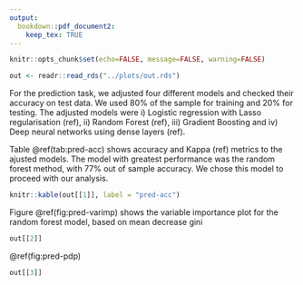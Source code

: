 ```yaml
---
output: 
  bookdown::pdf_document2:
    keep_tex: TRUE
---
```


```r
knitr::opts_chunk$set(echo=FALSE, message=FALSE, warning=FALSE)
```


```r
out <- readr::read_rds("../plots/out.rds")
```

For the prediction task, we adjusted four different models and checked their accuracy on test data. We used 80% of the sample for training and 20% for testing. The adjusted models were i) Logistic regression with Lasso regularisation (ref), ii) Random Forest (ref), iii) Gradient Boosting and iv) Deep neural networks using dense layers (ref).

Table \@ref(tab:pred-acc) shows accuracy and Kappa (ref) metrics to the ajusted models. The model with greatest performance was the random forest method, with 77% out of sample accuracy. We chose this model to proceed with our analysis.

```r
knitr::kable(out[[1]], label = "pred-acc")
```

Figure \@ref(fig:pred-varimp) shows the variable importance plot for the random forest model, based on mean decrease gini

```r
out[[2]]
```

\@ref(fig:pred-pdp)

```r
out[[3]]
```

